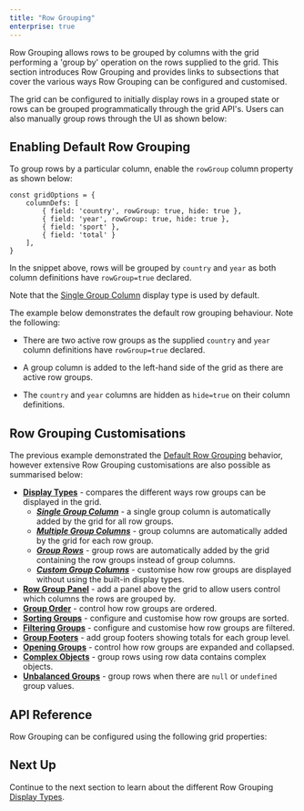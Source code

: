 ```yaml
---
title: "Row Grouping"
enterprise: true
---
```


Row Grouping allows rows to be grouped by columns with the grid performing a 'group by' operation on the rows supplied
to the grid. This section introduces Row Grouping and provides links to subsections that cover the various ways Row 
Grouping can be configured and customised.

The grid can be configured to initially display rows in a grouped state or rows can be grouped programmatically through 
the grid API's. Users can also manually group rows through the UI as shown below:

<image-caption src="grouping/resources/row-grouping.gif" maxWidth="90%" constrained="true" centered="true" alt="Row Grouping" ></image-caption>

## Enabling Default Row Grouping

To group rows by a particular column, enable the `rowGroup` column property as shown below:

```
const gridOptions = {
    columnDefs: [
        { field: 'country', rowGroup: true, hide: true },
        { field: 'year', rowGroup: true, hide: true },
        { field: 'sport' },
        { field: 'total' }
    ],
}
```

In the snippet above, rows will be grouped by `country` and `year` as both column definitions have `rowGroup=true` declared.

Note that the [Single Group Column](../grouping-single-group-column/) display type is used by default.

The example below demonstrates the default row grouping behaviour. Note the following:

- There are two active row groups as the supplied `country` and `year` column definitions have `rowGroup=true` declared.

- A group column is added to the left-hand side of the grid as there are active row groups.

- The `country` and `year` columns are hidden as `hide=true` on their column definitions.

<GridExampleRunner title='Default Row Grouping' name='default-row-grouping' type='generated' options='{ "enterprise": true, "exampleHeight": 540, "modules": ["clientside", "rowgrouping"] }'></GridExampleRunner>

## Row Grouping Customisations

The previous example demonstrated the [Default Row Grouping](../grouping/#example-default-row-grouping) behavior, 
however extensive Row Grouping customisations are also possible as summarised below:

- **[Display Types](../grouping-display-types/)** - compares the different ways row groups can be displayed in the grid.
    - ***[Single Group Column](../grouping-single-group-column/)*** - a single group column is automatically added by the grid for all row groups.
    - ***[Multiple Group Columns](../grouping-multiple-group-columns/)*** - group columns are automatically added by the grid for each row group.
    - ***[Group Rows](../grouping-group-rows/)*** - group rows are automatically added by the grid containing the row groups instead of group columns.
    - ***[Custom Group Columns](../grouping-custom-group-columns/)*** - customise how row groups are displayed without using the built-in display types.
- **[Row Group Panel](../grouping-group-panel/)** - add a panel above the grid to allow users control which columns the rows are grouped by.
- **[Group Order](../grouping-group-order/)** - control how row groups are ordered.
- **[Sorting Groups](../grouping-sorting/)** - configure and customise how row groups are sorted.
- **[Filtering Groups](../grouping-filtering/)** - configure and customise how row groups are filtered.
- **[Group Footers](../grouping-footers/)** - add group footers showing totals for each group level.
- **[Opening Groups](../grouping-opening-groups/)** - control how row groups are expanded and collapsed.
- **[Complex Objects](../grouping-complex-objects/)** - group rows using row data contains complex objects.
- **[Unbalanced Groups](../grouping-unbalanced-groups/)** - group rows when there are `null` or `undefined` group values.

## API Reference

Row Grouping can be configured using the following grid properties:

<api-documentation source='grid-options/properties.json' section="rowGrouping"></api-documentation>

## Next Up

Continue to the next section to learn about the different Row Grouping [Display Types](../grouping-display-types/).
